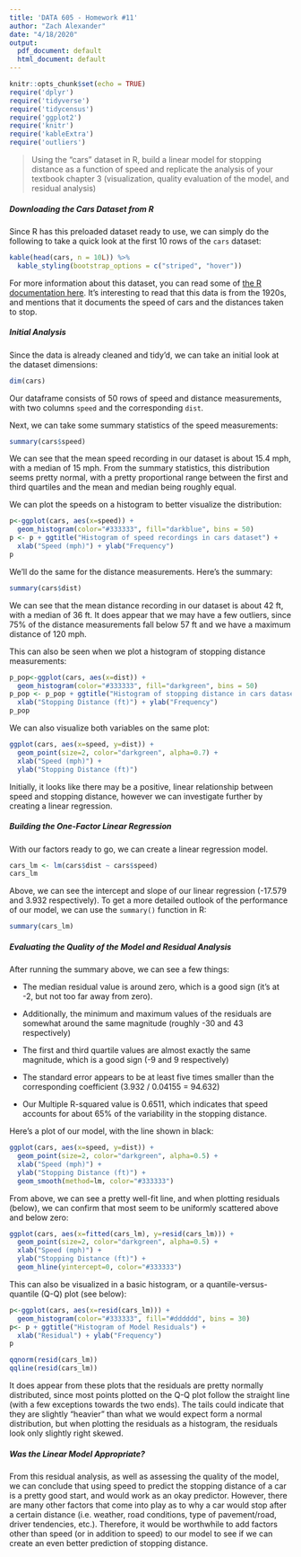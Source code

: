 ```yaml
---
title: 'DATA 605 - Homework #11'
author: "Zach Alexander"
date: "4/18/2020"
output:
  pdf_document: default
  html_document: default
---
```


```r
knitr::opts_chunk$set(echo = TRUE)
require('dplyr')
require('tidyverse')
require('tidycensus')
require('ggplot2')
require('knitr')
require('kableExtra')
require('outliers')
```


> Using the "cars" dataset in R, build a linear model for stopping distance as a function of speed and replicate the analysis of your textbook chapter 3 (visualization, quality evaluation of the model, and residual analysis)


##### Downloading the Cars Dataset from R

Since R has this preloaded dataset ready to use, we can simply do the following to take a quick look at the first 10 rows of the `cars` dataset:

```r
kable(head(cars, n = 10L)) %>%
  kable_styling(bootstrap_options = c("striped", "hover"))
```

For more information about this dataset, you can read some of [the R documentation here](https://stat.ethz.ch/R-manual/R-devel/library/datasets/html/cars.html). It's interesting to read that this data is from the 1920s, and mentions that it documents the speed of cars and the distances taken to stop.

##### Initial Analysis

Since the data is already cleaned and tidy'd, we can take an initial look at the dataset dimensions:

```r
dim(cars)
```

Our dataframe consists of 50 rows of speed and distance measurements, with two columns `speed` and the corresponding `dist`. 

Next, we can take some summary statistics of the speed measurements:
```r
summary(cars$speed)
```

We can see that the mean speed recording in our dataset is about 15.4 mph, with a median of 15 mph. From the summary statistics, this distribution seems pretty normal, with a pretty proportional range between the first and third quartiles and the mean and median being roughly equal.

We can plot the speeds on a histogram to better visualize the distribution:  

```r
p<-ggplot(cars, aes(x=speed)) + 
  geom_histogram(color="#333333", fill="darkblue", bins = 50)
p <- p + ggtitle("Histogram of speed recordings in cars dataset") +
  xlab("Speed (mph)") + ylab("Frequency")
p
```

We'll do the same for the distance measurements. Here's the summary:
```r
summary(cars$dist)
```

We can see that the mean distance recording in our dataset is about 42 ft, with a median of 36 ft. It does appear that we may have a few outliers, since 75% of the distance measurements fall below 57 ft and we have a maximum distance of 120 mph. 

This can also be seen when we plot a histogram of stopping distance measurements: 

```r
p_pop<-ggplot(cars, aes(x=dist)) + 
  geom_histogram(color="#333333", fill="darkgreen", bins = 50)
p_pop <- p_pop + ggtitle("Histogram of stopping distance in cars dataset") +
  xlab("Stopping Distance (ft)") + ylab("Frequency")
p_pop
```

We can also visualize both variables on the same plot:  

```r
ggplot(cars, aes(x=speed, y=dist)) +
  geom_point(size=2, color="darkgreen", alpha=0.7) +
  xlab("Speed (mph)") + 
  ylab("Stopping Distance (ft)")
```

Initially, it looks like there may be a positive, linear relationship between speed and stopping distance, however we can investigate further by creating a linear regression.


##### Building the One-Factor Linear Regression

With our factors ready to go, we can create a linear regression model.

```r
cars_lm <- lm(cars$dist ~ cars$speed)
cars_lm
```

Above, we can see the intercept and slope of our linear regression (-17.579 and 3.932 respectively). To get a more detailed outlook of the performance of our model, we can use the `summary()` function in R:  

```r
summary(cars_lm)
```

##### Evaluating the Quality of the Model and Residual Analysis


After running the summary above, we can see a few things:

+ The median residual value is around zero, which is a good sign (it's at -2, but not too far away from zero).  

+ Additionally, the minimum and maximum values of the residuals are somewhat around the same magnitude (roughly -30 and 43 respectively)  

+ The first and third quartile values are almost exactly the same magnitude, which is a good sign (-9 and 9 respectively)

+ The standard error appears to be at least five times smaller than the corresponding coefficient (3.932 / 0.04155 = 94.632)  

+ Our Multiple R-squared value is 0.6511, which indicates that speed accounts for about 65% of the variability in the stopping distance.  

Here's a plot of our model, with the line shown in black:  
```r
ggplot(cars, aes(x=speed, y=dist)) +
  geom_point(size=2, color="darkgreen", alpha=0.5) +
  xlab("Speed (mph)") + 
  ylab("Stopping Distance (ft)") +
  geom_smooth(method=lm, color="#333333")
```

From above, we can see a pretty well-fit line, and when plotting residuals (below), we can confirm that most seem to be uniformly scattered above and below zero:  
```r
ggplot(cars, aes(x=fitted(cars_lm), y=resid(cars_lm))) +
  geom_point(size=2, color="darkgreen", alpha=0.5) +
  xlab("Speed (mph)") + 
  ylab("Stopping Distance (ft)") +
  geom_hline(yintercept=0, color="#333333")
```

This can also be visualized in a basic histogram, or a quantile-versus-quantile (Q-Q) plot (see below):  

```r
p<-ggplot(cars, aes(x=resid(cars_lm))) + 
  geom_histogram(color="#333333", fill="#dddddd", bins = 30)
p<- p + ggtitle("Histogram of Model Residuals") +
  xlab("Residual") + ylab("Frequency")
p

qqnorm(resid(cars_lm))
qqline(resid(cars_lm))
```

It does appear from these plots that the residuals are pretty normally distributed, since most points plotted on the Q-Q plot follow the straight line (with a few exceptions towards the two ends). The tails could indicate that they are slightly "heavier" than what we would expect form a normal distribution, but when plotting the residuals as a histogram, the residuals look only slightly right skewed. 

##### Was the Linear Model Appropriate?


From this residual analysis, as well as assessing the quality of the model, we can conclude that using speed to predict the stopping distance of a car is a pretty good start, and would work as an okay predictor. However, there are many other factors that come into play as to why a car would stop after a certain distance (i.e. weather, road conditions, type of pavement/road, driver tendencies, etc.). Therefore, it would be worthwhile to add factors other than speed (or in addition to speed) to our model to see if we can create an even better prediction of stopping distance.




